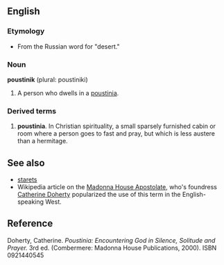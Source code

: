 ==English==

===Etymology===
*From the Russian word for "desert."

===Noun===
'''poustinik''' (plural: poustiniki)

#A person who dwells in a [[poustinia]].

===Derived terms===

#'''poustinia'''. In Christian spirituality, a small sparsely furnished cabin or room where a person goes to fast and pray, but which is less austere than a hermitage.

==See also==
*[[starets]]
*Wikipedia article on the [[w:Madonna House Apostolate|Madonna House Apostolate]], who's foundress [[w:Catherine Doherty|Catherine Doherty]] popularized the use of this term in the English-speaking West.

==Reference==
Doherty, Catherine. ''Poustinia: Encountering God in Silence, Solitude and Prayer.'' 3rd ed. (Combermere: Madonna House Publications, 2000). ISBN 0921440545